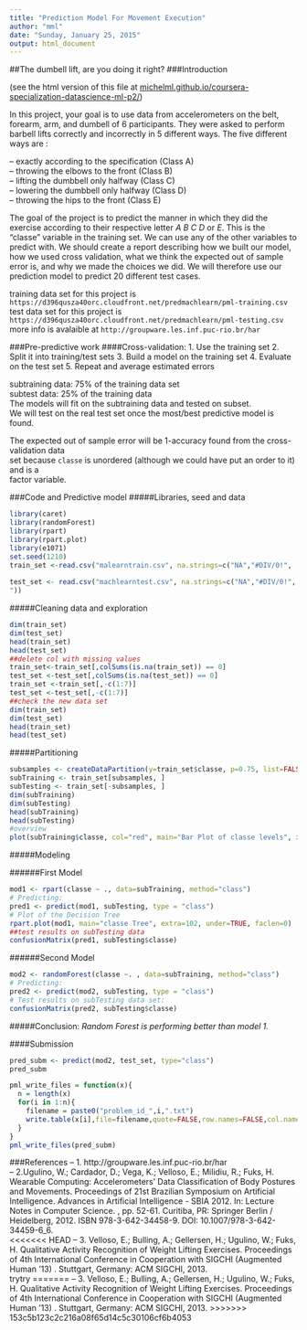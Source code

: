 ```yaml
---
title: "Prediction Model For Movement Execution"
author: "mml"
date: "Sunday, January 25, 2015"
output: html_document
---
```

##The dumbell lift, are you doing it right?
###Introduction

(see the html version of this file at [michelml.github.io/coursera-specialization-datascience-ml-p2/](http://michelml.github.io/coursera-specialization-datascience-ml-p2/))

In this project, your goal is to use data from accelerometers on the belt, forearm, arm, and dumbell of 6 participants. They were asked to perform barbell lifts correctly and incorrectly in 5 different ways. The five different ways are : 

-- exactly according to the specification (Class A)  
-- throwing the elbows to the front (Class B)  
-- lifting the dumbbell only halfway (Class C)  
-- lowering the dumbbell only halfway (Class D)  
-- throwing the hips to the front (Class E)  

The goal of the project is to predict the manner in which they did the exercise according to their respective letter *A* *B* *C* *D* or *E*. This is the "classe" variable in the training set. We can use any of the other variables to predict with. We should create a report describing how we built our model, how we used cross validation, what we think the expected out of sample error is, and why we made the choices we did. We will therefore use our prediction model to predict 20 different test cases. 

training data set for this project is ``https://d396qusza40orc.cloudfront.net/predmachlearn/pml-training.csv``  
test data set for this project is ``https://d396qusza40orc.cloudfront.net/predmachlearn/pml-testing.csv``  
more info is avalaible at ``http://groupware.les.inf.puc-rio.br/har``  

###Pre-predictive work
####Cross-validation:
1. Use the training set
2. Split it into training/test sets
3. Build a model on the training set
4. Evaluate on the test set
5. Repeat and average estimated errors

subtraining data: 75% of the training data set  
subtest data: 25% of the training data  
The models will fit on the subtraining data and tested on subset.    
We will test on the real test set once the most/best predictive model is found.  
  
The expected out of sample error will be 1-accuracy found from the cross-validation data  
set because ``classe`` is unordered (although we could have put an order to it) and is a  
factor variable.

###Code and Predictive model
#####Libraries, seed and data
```r
library(caret)
library(randomForest)
library(rpart)
library(rpart.plot)
library(e1071)
set.seed(1210)
train_set <-read.csv("malearntrain.csv", na.strings=c("NA","#DIV/0!",
                                                                                      ""))
test_set <- read.csv("machlearntest.csv", na.strings=c("NA","#DIV/0!", "
"))
```
#####Cleaning data and exploration
```r
dim(train_set)
dim(test_set)
head(train_set)
head(test_set)
##delete col with missing values
train_set<-train_set[,colSums(is.na(train_set)) == 0]
test_set <-test_set[,colSums(is.na(test_set)) == 0]
train_set <-train_set[,-c(1:7)]
test_set <-test_set[,-c(1:7)]
##check the new data set
dim(train_set)
dim(test_set)
head(train_set)
head(test_set)
```

#####Partitioning
```r
subsamples <- createDataPartition(y=train_set$classe, p=0.75, list=FALSE)
subTraining <- train_set[subsamples, ]
subTesting <- train_set[-subsamples, ]
dim(subTraining)
dim(subTesting)
head(subTraining)
head(subTesting)
#overview
plot(subTraining$classe, col="red", main="Bar Plot of classe levels", xlab="classe levels", ylab="Frequency")
```

#####Modeling

######First Model
```r
mod1 <- rpart(classe ~ ., data=subTraining, method="class")
# Predicting:
pred1 <- predict(mod1, subTesting, type = "class")
# Plot of the Decision Tree
rpart.plot(mod1, main="classe Tree", extra=102, under=TRUE, faclen=0)
##test results on subTesting data
confusionMatrix(pred1, subTesting$classe)
```

######Second Model
```r
mod2 <- randomForest(classe ~. , data=subTraining, method="class")
# Predicting:
pred2 <- predict(mod2, subTesting, type = "class")
# Test results on subTesting data set:
confusionMatrix(pred2, subTesting$classe)
```

#####Conclusion:
*Random Forest is performing better than model 1.*

####Submission
```r
pred_subm <- predict(mod2, test_set, type="class")
pred_subm

pml_write_files = function(x){
  n = length(x)
  for(i in 1:n){
    filename = paste0("problem_id_",i,".txt")
    write.table(x[i],file=filename,quote=FALSE,row.names=FALSE,col.names=FALSE)
  }
}
pml_write_files(pred_subm)
```
###References
-- 1. http://groupware.les.inf.puc-rio.br/har  
-- 2.Ugulino, W.; Cardador, D.; Vega, K.; Velloso, E.; Milidiu, R.; Fuks, H. Wearable Computing: Accelerometers' Data Classification of Body Postures and Movements. Proceedings of 21st Brazilian Symposium on Artificial Intelligence. Advances in Artificial Intelligence - SBIA 2012. In: Lecture Notes in Computer Science. , pp. 52-61. Curitiba, PR: Springer Berlin / Heidelberg, 2012. ISBN 978-3-642-34458-9. DOI: 10.1007/978-3-642-34459-6_6.    
<<<<<<< HEAD
-- 3. Velloso, E.; Bulling, A.; Gellersen, H.; Ugulino, W.; Fuks, H. Qualitative Activity Recognition of Weight Lifting Exercises. Proceedings of 4th International Conference in Cooperation with SIGCHI (Augmented Human '13) . Stuttgart, Germany: ACM SIGCHI, 2013.  
trytry
=======
-- 3. Velloso, E.; Bulling, A.; Gellersen, H.; Ugulino, W.; Fuks, H. Qualitative Activity Recognition of Weight Lifting Exercises. Proceedings of 4th International Conference in Cooperation with SIGCHI (Augmented Human '13) . Stuttgart, Germany: ACM SIGCHI, 2013.
>>>>>>> 153c5b123c2c216a08f65d14c5c30106cf6b4053

